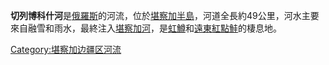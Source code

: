 '''切列博科什河'''是[[俄羅斯|俄羅斯]]的河流，位於[[堪察加半島|堪察加半島]]，河道全長約49公里，河水主要來自融雪和雨水，最終注入[[堪察加河|堪察加河]]，是[[虹鱒|虹鱒]]和[[遠東紅點鮭|遠東紅點鮭]]的棲息地。

{{Russia-geo-stub}}

[[Category:堪察加边疆区河流|Category:堪察加边疆区河流]]